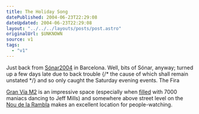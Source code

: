```yaml
---
title: The Holiday Song
datePublished: 2004-06-23T22:29:08
dateUpdated: 2004-06-23T22:29:08
layout: "../../../layouts/posts/post.astro"
originalUrl: $UNKNOWN
source: v1
tags:
  - "v1"
---
```


Just back from [S&oacute;nar2004][1] in Barcelona. Well, bits of S&oacute;nar, anyway; turned up a few days late due to back trouble {/* the cause of which shall remain unstated */} and so only caught the Saturday evening events. The Fira

[Gran V&iacute;a M2][2] is an impressive space (especially when [filled][3] with 7000 maniacs dancing to Jeff Mills) and somewhere above street level on the [Nou de la Rambla][4] makes an excellent location for people-watching.

[1]: http://www.sonar.es/2004/eng/home.cfm
[2]: http://www.firabcn.es/portal/fol/institucional/institutional?paf_pageId=4200002&paf_communityId=700001&paf_dm=shared&paf_portalId=default&CurrentWebCategory=3100007 "Fira Barcelona: Gran Vía M2"
[3]: http://www.flickr.com/photo.gne?id=52531
[4]: http://www.1stbarcelonahotels.com/apartments/apartmentHAS9.htm "1stBarcelonahotels: Nou de la Rambla apartment. Recommended: you will, after all, 'be living Barcelona to the maximum'"
